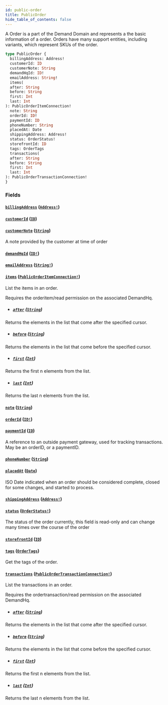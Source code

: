 ```yaml
---
id: public-order
title: PublicOrder
hide_table_of_contents: false
---
```



A Order is a part of the Demand Domain and represents a the basic information of a order.
Orders have many support entities, including variants, which represent SKUs of the order.

```graphql
type PublicOrder {
  billingAddress: Address!
  customerId: ID
  customerNote: String
  demandHqId: ID!
  emailAddress: String!
  items(
  after: String
  before: String
  first: Int
  last: Int
): PublicOrderItemConnection!
  note: String
  orderId: ID!
  paymentId: ID
  phoneNumber: String
  placedAt: Date
  shippingAddress: Address!
  status: OrderStatus!
  storefrontId: ID
  tags: OrderTags
  transactions(
  after: String
  before: String
  first: Int
  last: Int
): PublicOrderTransactionConnection!
}
```


### Fields

#### [`billingAddress`](#) ([`Address!`](/demand/api/graphql-storefront/reference/objects/address))




#### [`customerId`](#) ([`ID`](/demand/api/graphql-storefront/reference/scalars/id))




#### [`customerNote`](#) ([`String`](/demand/api/graphql-storefront/reference/scalars/string))

A note provided by the customer at time of order


#### [`demandHqId`](#) ([`ID!`](/demand/api/graphql-storefront/reference/scalars/id))




#### [`emailAddress`](#) ([`String!`](/demand/api/graphql-storefront/reference/scalars/string))




#### [`items`](#) ([`PublicOrderItemConnection!`](/demand/api/graphql-storefront/reference/objects/public-order-item-connection))

List the items in an order.
            
Requires the orderitem/read permission on the associated DemandHq.
- ##### [`after`](#) ([`String`](/demand/api/graphql-storefront/reference/scalars/string))

Returns the elements in the list that come after the specified cursor.


- ##### [`before`](#) ([`String`](/demand/api/graphql-storefront/reference/scalars/string))

Returns the elements in the list that come before the specified cursor.


- ##### [`first`](#) ([`Int`](/demand/api/graphql-storefront/reference/scalars/int))

Returns the first n elements from the list.


- ##### [`last`](#) ([`Int`](/demand/api/graphql-storefront/reference/scalars/int))

Returns the last n elements from the list.


#### [`note`](#) ([`String`](/demand/api/graphql-storefront/reference/scalars/string))




#### [`orderId`](#) ([`ID!`](/demand/api/graphql-storefront/reference/scalars/id))




#### [`paymentId`](#) ([`ID`](/demand/api/graphql-storefront/reference/scalars/id))

A reference to an outside payment gateway, used for tracking transactions. May be an orderID, or a paymentID.


#### [`phoneNumber`](#) ([`String`](/demand/api/graphql-storefront/reference/scalars/string))




#### [`placedAt`](#) ([`Date`](/demand/api/graphql-storefront/reference/scalars/date))

ISO Date indicated when an order should be considered complete, closed for some changes, and started to process.


#### [`shippingAddress`](#) ([`Address!`](/demand/api/graphql-storefront/reference/objects/address))




#### [`status`](#) ([`OrderStatus!`](/demand/api/graphql-storefront/reference/enums/order-status))

The status of the order currently, this field is read-only and can change many times over the course of the order


#### [`storefrontId`](#) ([`ID`](/demand/api/graphql-storefront/reference/scalars/id))




#### [`tags`](#) ([`OrderTags`](/demand/api/graphql-storefront/reference/objects/order-tags))

Get the tags of the order.


#### [`transactions`](#) ([`PublicOrderTransactionConnection!`](/demand/api/graphql-storefront/reference/objects/public-order-transaction-connection))

List the transactions in an order.
            
Requires the ordertransaction/read permission on the associated DemandHq.
- ##### [`after`](#) ([`String`](/demand/api/graphql-storefront/reference/scalars/string))

Returns the elements in the list that come after the specified cursor.


- ##### [`before`](#) ([`String`](/demand/api/graphql-storefront/reference/scalars/string))

Returns the elements in the list that come before the specified cursor.


- ##### [`first`](#) ([`Int`](/demand/api/graphql-storefront/reference/scalars/int))

Returns the first n elements from the list.


- ##### [`last`](#) ([`Int`](/demand/api/graphql-storefront/reference/scalars/int))

Returns the last n elements from the list.




